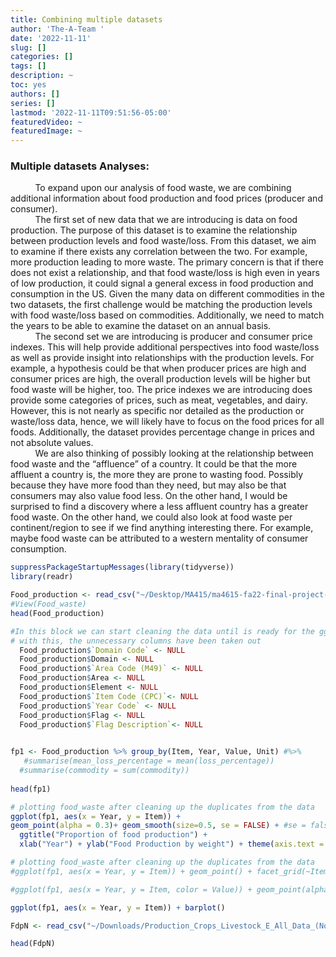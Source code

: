 ```yaml
---
title: Combining multiple datasets
author: 'The-A-Team '
date: '2022-11-11'
slug: []
categories: []
tags: []
description: ~
toc: yes
authors: []
series: []
lastmod: '2022-11-11T09:51:56-05:00'
featuredVideo: ~
featuredImage: ~
---
```


### Multiple datasets Analyses:

|           To expand upon our analysis of food waste, we are combining additional information about food production and food prices (producer and consumer). 

|           The first set of new data that we are introducing is data on food production. The purpose of this dataset is to examine the relationship between production levels and food waste/loss. From this dataset, we aim to examine if there exists any correlation between the two. For example, more production leading to more waste. The primary concern is that if there does not exist a relationship, and that food waste/loss is high even in years of low production, it could signal a general excess in food production and consumption in the US. Given the many data on different commodities in the two datasets, the first challenge would be matching the production levels with food waste/loss based on commodities. Additionally, we need to match the years to be able to examine the dataset on an annual basis. 

|           The second set we are introducing is producer and consumer price indexes. This will help provide additional perspectives into food waste/loss as well as provide insight into relationships with the production levels. For example, a hypothesis could be that when producer prices are high and consumer prices are high, the overall production levels will be higher but food waste will be higher, too. The price indexes we are introducing does provide some categories of prices, such as meat, vegetables, and dairy. However, this is not nearly as specific nor detailed as the production or waste/loss data, hence, we will likely have to focus on the food prices for all foods. Additionally, the dataset provides percentage change in prices and not absolute values. 

|           We are also thinking of possibly looking at the relationship between food waste and the “affluence” of a country. It could be that the more affluent a country is, the more they are prone to wasting food. Possibly because they have more food than they need, but may also be that consumers may also value food less. On the other hand, I would be surprised to find a discovery where a less affluent country has a greater food waste. On the other hand, we could also look at food waste per continent/region to see if we find anything interesting there. For example, maybe food waste can be attributed to a western mentality of consumer consumption. 


```r

suppressPackageStartupMessages(library(tidyverse))
library(readr)

Food_production <- read_csv("~/Desktop/MA415/ma4615-fa22-final-project-the_a_team/dataset/production.csv")
#View(Food_waste)
head(Food_production)
```

```r

#In this block we can start cleaning the data until is ready for the ggpplots in another section
# with this, the unnecessary columns have been taken out
  Food_production$`Domain Code` <- NULL 
  Food_production$Domain <- NULL 
  Food_production$`Area Code (M49)` <- NULL
  Food_production$Area <- NULL
  Food_production$Element <- NULL
  Food_production$`Item Code (CPC)`<- NULL
  Food_production$`Year Code` <- NULL
  Food_production$Flag <- NULL
  Food_production$`Flag Description`<- NULL
 
```

```r
fp1 <- Food_production %>% group_by(Item, Year, Value, Unit) #%>%
   #summarise(mean_loss_percentage = mean(loss_percentage))
  #summarise(commodity = sum(commodity))
   
head(fp1)

```


```r
# plotting food_waste after cleaning up the duplicates from the data
ggplot(fp1, aes(x = Year, y = Item)) +
geom_point(alpha = 0.3)+ geom_smooth(size=0.5, se = FALSE) + #se = false, is to remove the confidence bands
  ggtitle("Proportion of food production") +
  xlab("Year") + ylab("Food Production by weight") + theme(axis.text = element_text(size = 2)) 
```

```r

# plotting food_waste after cleaning up the duplicates from the data
#ggplot(fp1, aes(x = Year, y = Item)) + geom_point() + facet_grid(~Item)

#ggplot(fp1, aes(x = Year, y = Item, color = Value)) + geom_point(alpha=0.7) + theme(axis.text = element_text(size = 2)) 

ggplot(fp1, aes(x = Year, y = Item)) + barplot()

```

```r

FdpN <- read_csv("~/Downloads/Production_Crops_Livestock_E_All_Data_(Normalized)/Production_Crops_Livestock_E_All_Data_(Normalized).csv")

head(FdpN)
```


